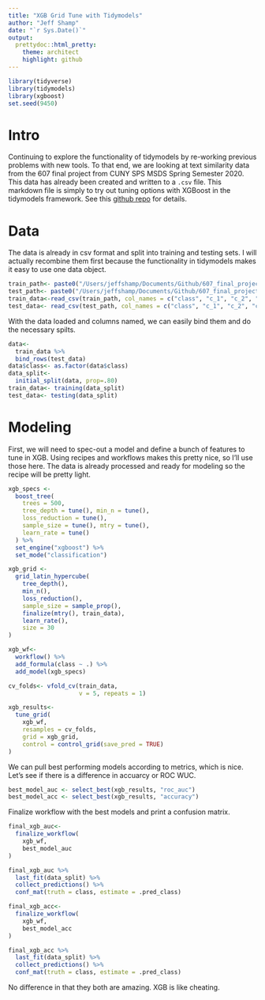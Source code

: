 ```yaml
---
title: "XGB Grid Tune with Tidymodels"
author: "Jeff Shamp"
date: "`r Sys.Date()`"
output:
  prettydoc::html_pretty:
    theme: architect
    highlight: github
---
```


```r
library(tidyverse)
library(tidymodels)
library(xgboost)
set.seed(9450)
```


# Intro

Continuing to explore the functionality of tidymodels by re-working previous problems with new tools. To that end, we are looking at text similarity data from the 607 final project from CUNY SPS MSDS Spring Semester 2020. This data has already been created and written to a `.csv` file. This markdown file is simply to try out tuning options with XGBoost in the tidymodels framework. See this [github repo](https://github.com/Shampjeff/607_final_project) for details. 

# Data

The data is already in csv format and split into training and testing sets. I will actually recombine them first because the functionality in tidymodels makes it easy to use one data object. 

```r
train_path<- paste0("/Users/jeffshamp/Documents/Github/607_final_project/plagiarism_data/train.csv")
test_path<- paste0("/Users/jeffshamp/Documents/Github/607_final_project/plagiarism_data/test.csv")
train_data<-read_csv(train_path, col_names = c("class", "c_1", "c_2", "c_3", "c_4", "lcs_score"))
test_data<- read_csv(test_path, col_names = c("class", "c_1", "c_2", "c_3", "c_4", "lcs_score"))
```

With the data loaded and columns named, we can easily bind them and do the necessary spilts. 

```r
data<- 
  train_data %>%
  bind_rows(test_data)
data$class<- as.factor(data$class)
data_split<-
  initial_split(data, prop=.80)
train_data<- training(data_split)
test_data<- testing(data_split)
```


# Modeling

First, we will need to spec-out a model and define a bunch of features to tune in XGB. Using recipes and workflows makes this pretty nice, so I'll use those here. The data is already processed and ready for modeling so the recipe will be pretty light. 

```r
xgb_specs <- 
  boost_tree(
    trees = 500, 
    tree_depth = tune(), min_n = tune(), 
    loss_reduction = tune(),                     
    sample_size = tune(), mtry = tune(),         
    learn_rate = tune()
  ) %>%
  set_engine("xgboost") %>%
  set_mode("classification")

xgb_grid <- 
  grid_latin_hypercube(
    tree_depth(),
    min_n(),
    loss_reduction(),
    sample_size = sample_prop(),
    finalize(mtry(), train_data),
    learn_rate(),
    size = 30
)

xgb_wf<-
  workflow() %>%
  add_formula(class ~ .) %>%
  add_model(xgb_specs)
```



```r
cv_folds<- vfold_cv(train_data,
                    v = 5, repeats = 1)

xgb_results<-
  tune_grid(
    xgb_wf,
    resamples = cv_folds,
    grid = xgb_grid,
    control = control_grid(save_pred = TRUE)
)
```

We can pull best performing models according to metrics, which is nice. Let's see if there is a difference in accuarcy or ROC WUC.

```r
best_model_auc <- select_best(xgb_results, "roc_auc")
best_model_acc <- select_best(xgb_results, "accuracy")
```

Finalize workflow with the best models and print a confusion matrix. 

```r
final_xgb_auc<-
  finalize_workflow(
    xgb_wf,
    best_model_auc
)

final_xgb_auc %>%
  last_fit(data_split) %>%
  collect_predictions() %>%
  conf_mat(truth = class, estimate = .pred_class)
```


```r
final_xgb_acc<-
  finalize_workflow(
    xgb_wf,
    best_model_acc
)

final_xgb_acc %>%
  last_fit(data_split) %>%
  collect_predictions() %>%
  conf_mat(truth = class, estimate = .pred_class)
```

No difference in that they both are amazing. XGB is like cheating. 








